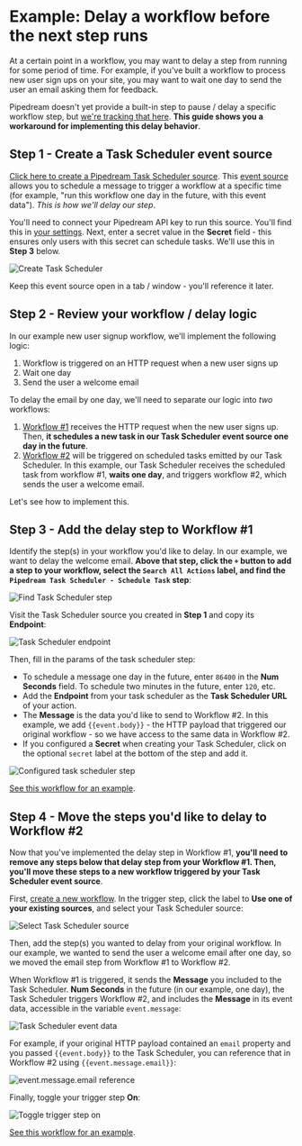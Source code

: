 # Example: Delay a workflow before the next step runs

At a certain point in a workflow, you may want to delay a step from running for some period of time. For example, if you've built a workflow to process new user sign ups on your site, you may want to wait one day to send the user an email asking them for feedback.

Pipedream doesn't yet provide a built-in step to pause / delay a specific workflow step, but [we're tracking that here](https://github.com/PipedreamHQ/pipedream/issues/187). **This guide shows you a workaround for implementing this delay behavior**. 

## Step 1 - Create a Task Scheduler event source

[Click here to create a Pipedream Task Scheduler source](https://pipedream.com/sources/new?key=pipedream-new-scheduled-tasks). This [event source](/sources/) allows you to schedule a message to trigger a workflow at a specific time (for example, "run this workflow one day in the future, with this event data"). _This is how we'll delay our step_.

You'll need to connect your Pipedream API key to run this source. You'll find this in [your settings](https://pipedream.com/settings/account). Next, enter a secret value in the **Secret** field - this ensures only users with this secret can schedule tasks. We'll use this in **Step 3** below.

![Create Task Scheduler](./images/create-task-scheduler.gif)

Keep this event source open in a tab / window - you'll reference it later.

## Step 2 - Review your workflow / delay logic

In our example new user signup workflow, we'll implement the following logic:

1. Workflow is triggered on an HTTP request when a new user signs up
2. Wait one day
3. Send the user a welcome email

To delay the email by one day, we'll need to separate our logic into _two_ workflows:

1. [Workflow #1](https://pipedream.com/@dylburger/delay-example-workflow-1-receive-http-request-with-user-email-schedule-task-one-day-in-future-p_vQCgj35/edit) receives the HTTP request when the new user signs up. Then, **it schedules a new task in our Task Scheduler event source one day in the future**.
2. [Workflow #2](https://pipedream.com/@dylburger/delay-example-workflow-2-send-email-after-delay-p_RRCzdLR/edit) will be triggered on scheduled tasks emitted by our Task Scheduler. In this example, our Task Scheduler receives the scheduled task from workflow #1, **waits one day**, and triggers workflow #2, which sends the user a welcome email.

Let's see how to implement this.

## Step 3 - Add the delay step to Workflow #1

Identify the step(s) in your workflow you'd like to delay. In our example, we want to delay the welcome email. **Above that step, click the `+` button to add a step to your workflow, select the `Search All Actions` label, and find the `Pipedream Task Scheduler - Schedule Task` step**:

![Find Task Scheduler step](./images/find-task-scheduler-step.gif)

Visit the Task Scheduler source you created in **Step 1** and copy its **Endpoint**:

![Task Scheduler endpoint](./images/endpoint.png)

Then, fill in the params of the task scheduler step:

- To schedule a message one day in the future, enter `86400` in the **Num Seconds** field. To schedule two minutes in the future, enter `120`, etc.
- Add the **Endpoint** from your task scheduler as the **Task Scheduler URL** of your action.
- The **Message** is the data you'd like to send to Workflow #2. In this example, we add `{{event.body}}` - the HTTP payload that triggered our original workflow - so we have access to the same data in Workflow #2.
- If you configured a **Secret** when creating your Task Scheduler, click on the optional `secret` label at the bottom of the step and add it.

![Configured task scheduler step](./images/configured-task-scheduler-step.png)

[See this workflow for an example](https://pipedream.com/@dylburger/delay-example-workflow-1-receive-http-request-with-user-email-schedule-task-one-day-in-future-p_vQCgj35/edit).

## Step 4 - Move the steps you'd like to delay to Workflow #2

Now that you've implemented the delay step in Workflow #1, **you'll need to remove any steps below that delay step from your Workflow #1. Then, you'll move these steps to a new workflow triggered by your Task Scheduler event source**.

First, [create a new workflow](https://pipedream.com/new). In the trigger step, click the label to **Use one of your existing sources**, and select your Task Scheduler source:

![Select Task Scheduler source](./images/select-task-scheduler-as-trigger.gif)

Then, add the step(s) you wanted to delay from your original workflow. In our example, we wanted to send the user a welcome email after one day, so we moved the email step from Workflow #1 to Workflow #2.

When Workflow #1 is triggered, it sends the **Message** you included to the Task Scheduler. **Num Seconds** in the future (in our example, one day), the Task Scheduler triggers Workflow #2, and includes the **Message** in its event data, accessible in the variable `event.message`:

![Task Scheduler event data](./images/task-scheduler-event.png)

For example, if your original HTTP payload contained an `email` property and you passed `{{event.body}}` to the Task Scheduler, you can reference that in Workflow #2 using `{{event.message.email}}`:

![event.message.email reference](./images/task-scheduler-event.png)

Finally, toggle your trigger step **On**:

![Toggle trigger step on](./images/toggle-trigger-step-on.gif)

[See this workflow for an example](https://pipedream.com/@dylburger/delay-example-workflow-2-send-email-after-delay-p_RRCzdLR/edit).

